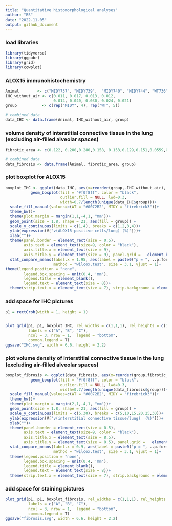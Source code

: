 ```yaml
---
title: "Quantitative histomorphological analyses"
author: "BS"
date: "2022-11-05"
output: github_document
---
```


### load libraries
```r
library(tidyverse)
library(ggpubr)
library(grid)
library(cowplot)
```


### ALOX15 immunohistochemistry
```r
Animal        <- c("MIDY737", "MIDY739",  "MIDY740", "MIDY744", "WT736", "WT738",  "WT741",  "WT743",  "WT745") 
IHC_without_air <- c(0.011, 0.017, 0.013, 0.012,                                          
                     0.014, 0.040, 0.030, 0.024, 0.021)
group           <- c(rep("MIDY", 4), rep("WT", 5))

# combined data
data_IHC <- data.frame(Animal, IHC_without_air, group)
```


### volume density of interstitial connective tissue in the lung (excluding air-filled alveolar spaces)
```r
fibrotic_area <- c(0.122, 0.200,0.280,0.158, 0.153,0.129,0.151,0.0559,0.150)

# combined data
data_fibrosis <- data.frame(Animal, fibrotic_area, group)
```



### plot boxplot for ALOX15
```r
boxplot_IHC <- ggplot(data_IHC, aes(x=reorder(group,-IHC_without_air), y=100*IHC_without_air))+
           geom_boxplot(fill = "#f0f8ff", color = "black", 
                        outlier.fill = NULL, lwd=0.3,
                        width=0.7/length(unique(data_IHC$group)))+
  scale_fill_manual(values=c(WT = "#0072B2", MIDY = "firebrick3"))+
  theme_bw()+
  theme(plot.margin = margin(1,1,-4,1, "mm"))+
  geom_point(size = 1.8, shape = 21, aes(fill = group)) +
  scale_y_continuous(limits = c(1,4), breaks = c(1,2,3,4))+
  ylab(expression(V["v(ALOX15-positive cells/lung) (%)"]))+
  xlab("")+
  theme(panel.border = element_rect(size = 0.5), 
        axis.text = element_text(size=9, color = "black"),     
        axis.title.x = element_text(size = 9), 
        axis.title.y = element_text(size = 9), panel.grid =   element_blank())+
  stat_compare_means(label.x = 1.95, aes(label = paste0("p = ", ..p.format..)),
                     method = "wilcox.test", size = 3.1, vjust = 1)+
theme(legend.position = "none", 
        legend.box.spacing = unit(0.4, 'mm'), 
        legend.title = element_blank(), 
        legend.text = element_text(size = 8))+
  theme(strip.text.x = element_text(size = 7), strip.background = element_blank(),legend.margin=margin(0,0,0,0), legend.box.margin=margin(-12,-12,-3,-12))
```


### add space for IHC pictures
```r
p1 = rectGrob(width = 1, height = 1)


plot_grid(p1, p1, boxplot_IHC, rel_widths = c(1,1,1), rel_heights = c(1,1,1),
          labels = c("A", "B", "C"), 
          ncol = 3, nrow = 1,  legend = "bottom",
          common.legend = T)
ggsave("IHC.svg", width = 6.6, height = 2.2)
```



### plot volume density of interstitial connective tissue in the lung (excluding air-filled alveolar spaces)
```r
boxplot_fibrosis <- ggplot(data_fibrosis, aes(x=reorder(group,fibrotic_area), y=100*fibrotic_area))+
           geom_boxplot(fill = "#f0f8ff", color = "black", 
                        outlier.fill = NULL, lwd=0.3,
                        width=0.7/length(unique(data_fibrosis$group)))+
  scale_fill_manual(values=c(WT = "#0072B2", MIDY = "firebrick3"))+
  theme_bw()+
  theme(plot.margin = margin(2,1,-4,1, "mm"))+
  geom_point(size = 1.8, shape = 21, aes(fill = group)) +
  scale_y_continuous(limits = c(5,30), breaks = c(5,10,15,20,25,30))+
  ylab(expression(V["v(interstitial connective tissue/lung)  (%)"]))+
  xlab("")+
  theme(panel.border = element_rect(size = 0.5), 
        axis.text = element_text(size=9, color = "black"),     
        axis.title.x = element_text(size = 8.5), 
        axis.title.y = element_text(size = 8.5), panel.grid =   element_blank())+
  stat_compare_means(label.x = 0.9, aes(label = paste0("p = ", ..p.format..)),
                     method = "wilcox.test", size = 3.1, vjust = 1)+
  theme(legend.position = "none", 
        legend.box.spacing = unit(0.4, 'mm'), 
        legend.title = element_blank(), 
        legend.text = element_text(size = 8))+
  theme(strip.text.x = element_text(size = 7), strip.background = element_blank(),legend.margin=margin(0,0,0,0), legend.box.margin=margin(-12,-12,-3,-12))
```


### add space for staining pictures
```r
plot_grid(p1, p1, boxplot_fibrosis, rel_widths = c(1,1,1), rel_heights = c(1,1,1),
          labels = c("A", "B", "C"), 
          ncol = 3, nrow = 1,  legend = "bottom",
          common.legend = T)
ggsave("fibrosis.svg", width = 6.6, height = 2.2)
```
